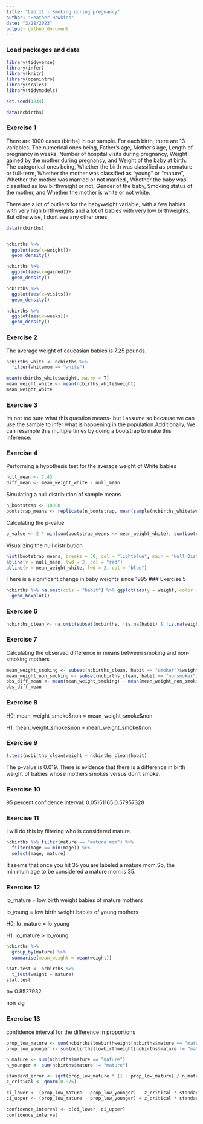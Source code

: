 ```yaml
---
title: "Lab 11 - Smoking during pregnancy"
author: "Heather Hawkins"
date: "3/28/2023"
output: github_document
---
```


### Load packages and data

```r
library(tidyverse) 
library(infer)
library(knitr)
library(openintro)
library(scales)
library(tidymodels)
```

```r
set.seed(1234)
```

```r
data(ncbirths)
```

### Exercise 1

There are 1000 cases (births) in our sample. For each birth, there are 13 variables. 
The numerical ones being, Father's age, Mother's age, Length of pregnancy in weeks, Number of hospital visits during pregnancy, Weight gained by the mother during pregnancy, and Weight of the baby at birth.
The categorical ones being, Whether the birth was classified as premature or full-term, Whether the mother was classified as "young" or "mature", Whether the mother was married or not married , Whether the baby was classified as low birthweight or not, Gender of the baby, Smoking status of the mother, and Whether the mother is white or not white.

There are a lot of outliers for the babyweight variable, with a few babies with very high birthweights and a lot of babies with very low birthweights. But otherwise, I dont see any other ones. 

```r
data(ncbirths)


ncbirths %>%
  ggplot(aes(x=weight))+
  geom_density()

ncbirths %>%
  ggplot(aes(x=gained))+
  geom_density()

ncbirths %>%
  ggplot(aes(x=visits))+
  geom_density()

ncbirths %>%
  ggplot(aes(x=weeks))+
  geom_density()
```

### Exercise 2

The average weight of caucasian babies is 7.25 pounds.

```r
ncbirths_white <- ncbirths %>%
  filter(whitemom == "white")

mean(ncbirths_white$weight, na.rm = T)
mean_weight_white <- mean(ncbirths_white$weight)
mean_weight_white
```
### Exercise 3

Im not too sure what this question means- but I assume so because we can use the sample to infer what is happening in the population.Additionally, We can resample this multiple times by doing a bootstrap to make this inference.

### Exercise 4

Performing a hypothesis test for the average weight of White babies
```r
null_mean <- 7.43
diff_mean <- mean_weight_white - null_mean
```

Simulating a null distribution of sample means

```r
n_bootstrap <- 10000
bootstrap_means <- replicate(n_bootstrap, mean(sample(ncbirths_white$weight, replace = TRUE)))
```

Calculating the p-value
```r
p_value <- 2 * min(sum(bootstrap_means <= mean_weight_white), sum(bootstrap_means >= mean_weight_white)) / n_bootstrap
```

Visualizing the null distribution
```r
hist(bootstrap_means, breaks = 30, col = "lightblue", main = "Null Distribution", xlab = "Sample Means")
abline(v = null_mean, lwd = 2, col = "red")
abline(v = mean_weight_white, lwd = 2, col = "blue")
```
There is a significant change in baby weights since 1995
### Exercise 5

```r
ncbirths %>% na.omit(cols = "habit") %>% ggplot(aes(y = weight, color = habit)) +
  geom_boxplot()
```


### Exercise 6 
```r

ncbirths_clean <- na.omit(subset(ncbirths, !is.na(habit) & !is.na(weight)))
```

### Exercise 7 
Calculating the observed difference in means between smoking and non-smoking mothers

```r
mean_weight_smoking <- subset(ncbirths_clean, habit == "smoker")$weight
mean_weight_non_smoking <- subset(ncbirths_clean, habit == "nonsmoker")$weight
obs_diff_mean <- mean(mean_weight_smoking) - mean(mean_weight_non_smoking)
obs_diff_mean
```

### Exercise 8


H0: mean_weight_smoke&non = mean_weight_smoke&non

H1: mean_weight_smoke&non ≠ mean_weight_smoke&non


### Exercise 9

```r
t.test(ncbirths_clean$weight ~ ncbirths_clean$habit)

```

The p-value is 0.019. There is evidence that there is a difference in birth weight of babies whose mothers smokes versus don't smoke. 

### Exercise 10

95 percent confidence interval:
 0.05151165 0.57957328
 
### Exercise 11

I will do this by filtering who is considered mature. 

```r
ncbirths %>% filter(mature == "mature mom") %>% 
  filter(mage == min(mage)) %>% 
  select(mage, mature)
```

It seems that once you hit 35 you are labeled a mature mom.So, the minimum age to be considered a mature mom is 35.


### Exercise 12 

lo_mature = low birth weight babies of mature mothers

lo_young = low birth weight babies of young mothers

H0: lo_mature = lo_young

H1: lo_mature > lo_young

```r

ncbirths %>%
  group_by(mature) %>%
  summarise(mean_weight = mean(weight))

stat.test <- ncbirths %>% 
  t_test(weight ~ mature) 
stat.test
```
p= 0.8527932

non sig

### Exercise 13

confidence interval for the difference in proportions

```r
prop_low_mature <- sum(ncbirths$lowbirthweight[ncbirths$mature == "mature"] == "low") / sum(ncbirths$mature == "mature")
prop_low_younger <- sum(ncbirths$lowbirthweight[ncbirths$mature != "mature"] == "low") / sum(ncbirths$mature != "mature")

n_mature <- sum(ncbirths$mature == "mature")
n_younger <- sum(ncbirths$mature != "mature")

standard_error <- sqrt(prop_low_mature * (1 - prop_low_mature) / n_mature + prop_low_younger * (1 - prop_low_younger) / n_younger)
z_critical <- qnorm(0.975)

ci_lower <- (prop_low_mature - prop_low_younger) - z_critical * standard_error
ci_upper <- (prop_low_mature - prop_low_younger) + z_critical * standard_error

confidence_interval <- c(ci_lower, ci_upper)
confidence_interval

```
